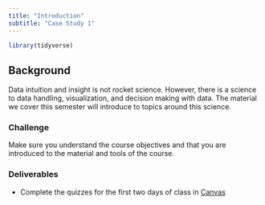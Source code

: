 ```yaml
---
title: "Introduction"
subtitle: "Case Study 1"
---
```


```r
library(tidyverse)
```

## Background

Data intuition and insight is not rocket science. However, there is a science to data handling, visualization, and decision making with data. The material we cover this semester will introduce to topics around this science.

### Challenge

Make sure you understand the course objectives and that you are introduced to the material and tools of the course.

### Deliverables

* Complete the quizzes for the first two days of class in [Canvas](https://byui.instructure.com/)
